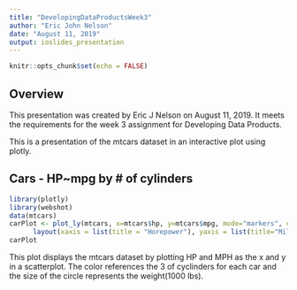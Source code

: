 ```yaml
---
title: "DevelopingDataProductsWeek3"
author: "Eric John Nelson"
date: "August 11, 2019"
output: ioslides_presentation
---
```


```r
knitr::opts_chunk$set(echo = FALSE)
```

## Overview


This presentation was created by Eric J Nelson on August 11, 2019.  It meets the
requirements for the week 3 assignment for Developing Data Products.

This is a presentation of the mtcars dataset in an interactive plot using plotly.

## Cars - HP~mpg by # of cylinders


```r
library(plotly)
library(webshot)
data(mtcars)
carPlot <- plot_ly(mtcars, x=mtcars$hp, y=mtcars$mpg, mode="markers", color = mtcars$cyl, size=mtcars$wt) %>%
      layout(xaxis = list(title = "Horepower"), yaxis = list(title="Miles per Gallon"))
carPlot
```
This plot displays the mtcars dataset by plotting HP and MPH as the x and y in a scatterplot.  The color references the 3 of cyclinders for each car and the size of the circle represents the weight(1000 lbs).

